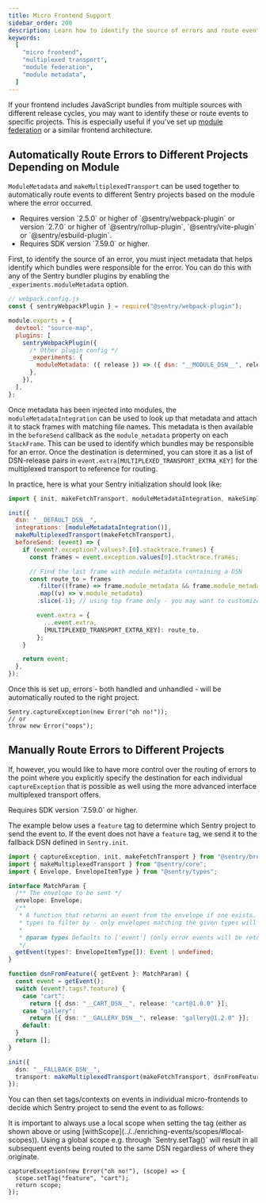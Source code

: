 ```yaml
---
title: Micro Frontend Support
sidebar_order: 200
description: Learn how to identify the source of errors and route events to different Sentry projects when using micro frontend or module federation.
keywords:
  [
    "micro frontend",
    "multiplexed transport",
    "module federation",
    "module metadata",
  ]
---
```


If your frontend includes JavaScript bundles from multiple sources with
different release cycles, you may want to identify these or route events to specific projects. This is especially useful if you've set up [module federation](https://module-federation.github.io/) or a similar frontend architecture.

## Automatically Route Errors to Different Projects Depending on Module

`ModuleMetadata` and `makeMultiplexedTransport` can be used together to automatically route
events to different Sentry projects based on the module where the error
occurred.

<Note>
<ul>
<li>
Requires version `2.5.0` or higher of `@sentry/webpack-plugin` or version
`2.7.0` or higher of `@sentry/rollup-plugin`, `@sentry/vite-plugin` or `@sentry/esbuild-plugin`.
</li>
<li>
Requires SDK version `7.59.0` or higher.
</li>
</ul>
</Note>

First, to identify the source of an error, you must inject metadata that helps identify
which bundles were responsible for the error. You can do this with any of the
Sentry bundler plugins by enabling the `_experiments.moduleMetadata` option.

```javascript
// webpack.config.js
const { sentryWebpackPlugin } = require("@sentry/webpack-plugin");

module.exports = {
  devtool: "source-map",
  plugins: [
    sentryWebpackPlugin({
      /* Other plugin config */
      _experiments: {
        moduleMetadata: ({ release }) => ({ dsn: "__MODULE_DSN__", release }),
      },
    }),
  ],
};
```

Once metadata has been injected into modules, the `moduleMetadataIntegration` 
can be used to look up that metadata and attach it to stack frames with
matching file names. This metadata is then available in the `beforeSend` callback
as the `module_metadata` property on each `StackFrame`. This can be used to identify
which bundles may be responsible for an error. Once the destination is determined, you can
store it as a list of DSN-release pairs in `event.extra[MULTIPLEXED_TRANSPORT_EXTRA_KEY]`
for the multiplexed transport to reference for routing.

In practice, here is what your Sentry initialization should look like:

```javascript
import { init, makeFetchTransport, moduleMetadataIntegration, makeSimpleMultiplexedTransport, MULTIPLEXED_TRANSPORT_EXTRA_KEY } from "@sentry/browser";

init({
  dsn: "__DEFAULT_DSN__",
  integrations: [moduleMetadataIntegration()],
  makeMultiplexedTransport(makeFetchTransport),
  beforeSend: (event) => {
    if (event?.exception?.values?.[0].stacktrace.frames) {
      const frames = event.exception.values[0].stacktrace.frames;

      // Find the last frame with module metadata containing a DSN
      const route_to = frames
        .filter((frame) => frame.module_metadata && frame.module_metadata.dsn)
        .map((v) => v.module_metadata)
        .slice(-1); // using top frame only - you may want to customize this according to your needs

        event.extra = {
          ...event.extra,
          [MULTIPLEXED_TRANSPORT_EXTRA_KEY]: route_to,
        };
    }

    return event;
  },
});
```

Once this is set up, errors - both handled and unhandled - will be automatically routed to the right project.

```
Sentry.captureException(new Error("oh no!"));
// or
throw new Error("oops");
```

## Manually Route Errors to Different Projects

If, however, you would like to have more control over the routing of errors to the point
where you explicitly specify the destination for each individual `captureException` that is 
possible as well using the more advanced interface multiplexed transport offers.

<Note>
Requires SDK version `7.59.0` or higher.
</Note>

The example below uses a `feature` tag to determine which Sentry project to
send the event to. If the event does not have a `feature` tag, we send it to the
fallback DSN defined in `Sentry.init`.

```typescript
import { captureException, init, makeFetchTransport } from "@sentry/browser";
import { makeMultiplexedTransport } from "@sentry/core";
import { Envelope, EnvelopeItemType } from "@sentry/types";

interface MatchParam {
  /** The envelope to be sent */
  envelope: Envelope;
  /**
   * A function that returns an event from the envelope if one exists. You can optionally pass an array of envelope item
   * types to filter by - only envelopes matching the given types will be returned.
   *
   * @param types Defaults to ['event'] (only error events will be returned)
   */
  getEvent(types?: EnvelopeItemType[]): Event | undefined;
}

function dsnFromFeature({ getEvent }: MatchParam) {
  const event = getEvent();
  switch (event?.tags?.feature) {
    case "cart":
      return [{ dsn: "__CART_DSN__", release: "cart@1.0.0" }];
    case "gallery":
      return [{ dsn: "__GALLERY_DSN__", release: "gallery@1.2.0" }];
    default:
  }
  return [];
}

init({
  dsn: "__FALLBACK_DSN__",
  transport: makeMultiplexedTransport(makeFetchTransport, dsnFromFeature),
});
```

You can then set tags/contexts on events in individual micro-frontends to decide which Sentry project to send the event to as follows:

<Note>
It is important to always use a local scope when setting the tag (either as shown above or using [withScope](../../enriching-events/scopes/#local-scopes)). Using a global scope e.g. through `Sentry.setTag()` will result in all subsequent events being routed to the same DSN regardless of where they originate.
</Note>

```
captureException(new Error("oh no!"), (scope) => {
  scope.setTag("feature", "cart");
  return scope;
});
```
